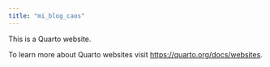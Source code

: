 ```yaml
---
title: "mi_blog_caos"
---
```


This is a Quarto website.

To learn more about Quarto websites visit <https://quarto.org/docs/websites>.
